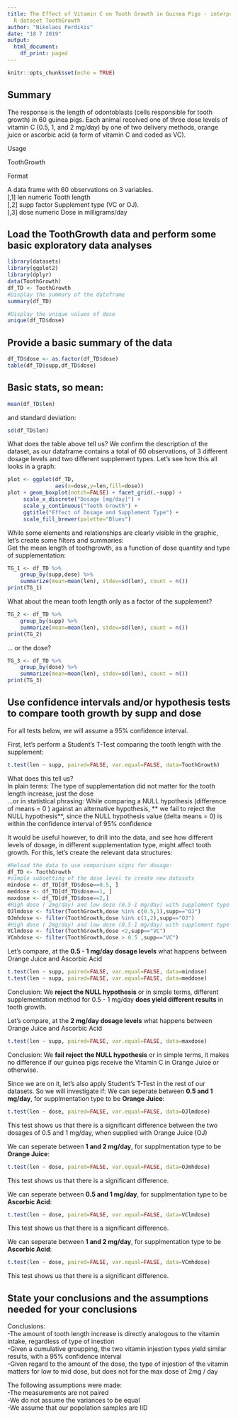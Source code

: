 ```yaml
---
title: The Effect of Vitamin C on Tooth Growth in Guinea Pigs - interpretation of
  R dataset ToothGrowth
author: "Nikolaos Perdikis"
date: "18 7 2019"
output:
  html_document:
    df_print: paged
---
```


```r
knitr::opts_chunk$set(echo = TRUE)
```
## Summary  
The response is the length of odontoblasts (cells responsible for tooth growth) in 60 guinea pigs. Each animal received one of three dose levels of vitamin C (0.5, 1, and 2 mg/day) by one of two delivery methods, orange juice or ascorbic acid (a form of vitamin C and coded as VC). 

Usage

ToothGrowth

Format

A data frame with 60 observations on 3 variables.  
[,1] 	len 	numeric 	Tooth length  
[,2] 	supp 	factor 	Supplement type (VC or OJ).  
[,3] 	dose 	numeric 	Dose in milligrams/day   




## Load the ToothGrowth data and perform some basic exploratory data analyses  
```r
library(datasets)
library(ggplot2)
library(dplyr)
data(ToothGrowth)
df_TD <- ToothGrowth
#Display the summary of the dataframe
summary(df_TD)
```
```r
#Display the unique values of dose
unique(df_TD$dose)
``` 

## Provide a basic summary of the data  

```r
df_TD$dose <- as.factor(df_TD$dose)
table(df_TD$supp,df_TD$dose)
```
## Basic stats, so mean:
```r

mean(df_TD$len)

```
and standard deviation:
```r
sd(df_TD$len)
```

What does the table above tell us? We confirm the description of the dataset, as our dataframe contains a total of 60 observations, of 3 different dosage levels and two different supplement types. Let's see how this all looks in a graph:

```r
plot <- ggplot(df_TD, 
               aes(x=dose,y=len,fill=dose))
plot + geom_boxplot(notch=FALSE) + facet_grid(.~supp) +
     scale_x_discrete("Dosage [mg/day]") +   
     scale_y_continuous("Teeth Growth") +  
     ggtitle("Effect of Dosage and Supplement Type") +
     scale_fill_brewer(palette="Blues")

```
While some elements and relationships are clearly visible in the graphic, let's create some filters and summaries:   
Get the mean length of toothgrowth, as a function of dose quantity and type of supplementation:
```r
TG_1 <- df_TD %>% 
    group_by(supp,dose) %>%
    summarize(mean=mean(len), stdev=sd(len), count = n())
print(TG_1)

```
What about the mean tooth length only as a factor of the supplement?
```r
TG_2 <- df_TD %>% 
    group_by(supp) %>%
    summarize(mean=mean(len), stdev=sd(len), count = n())
print(TG_2)

```
... or the dose?
```r
TG_3 <- df_TD %>% 
    group_by(dose) %>%
    summarize(mean=mean(len), stdev=sd(len), count = n())
print(TG_3)

```

## Use confidence intervals and/or hypothesis tests to compare tooth growth by supp and dose  

For all tests below, we will assume a 95% confidence interval.

First, let's perform a Student's T-Test comparing the tooth length with the supplement:

```r
t.test(len ~ supp, paired=FALSE, var.equal=FALSE, data=ToothGrowth)
```
What does this tell us?  
In plain terms: The type of supplementation did not matter for the tooth length increase, just the dose  
...or in statistical phrasing: While comparing a NULL hypothesis (difference of means = 0 ) against an alternative hypothesis, ** we fail to reject the NULL hypothesis**, since the NULL hypothesis value (delta means = 0) is within the confidence interval of 95% confidence

It would be useful however, to drill into the data, and see how different levels of dosage, in different supplementation type, might affect tooth growth. For this, let's create the relevant data structures:

```r
#Reload the data to use comparison signs for dosage:
df_TD <- ToothGrowth
#simple subsetting of the dose level to create new datasets
mindose <- df_TD[df_TD$dose==0.5, ]
meddose <- df_TD[df_TD$dose==1, ]
maxdose <- df_TD[df_TD$dose==2,]
#High dose ( 2mg/day) and low dose (0.5-1 mg/day) with supplement type OJ: Orange Juice
OJlmdose <- filter(ToothGrowth,dose %in% c(0.5,1),supp=="OJ")
OJmhdose <- filter(ToothGrowth,dose %in% c(1,2),supp=="OJ")
#High dose ( 2mg/day) and low dose (0.5-1 mg/day) with supplement type VC: Ascorbic Acid
VClmdose <- filter(ToothGrowth,dose <2,supp=="VC")
VCmhdose <- filter(ToothGrowth,dose > 0.5 ,supp=="VC")
```

Let's compare, at the **0.5 - 1  mg/day dosage levels** what happens between Orange Juice and Ascorbic Acid
```r
t.test(len ~ supp, paired=FALSE, var.equal=FALSE, data=mindose)
t.test(len ~ supp, paired=FALSE, var.equal=FALSE, data=meddose)
```
Conclusion: We **reject the NULL hypothesis** or in simple terms, different supplementation method for 0.5 - 1 mg/day **does yield different results** in tooth growth.

Let's compare, at the **2  mg/day dosage levels** what happens between Orange Juice and Ascorbic Acid
```r
t.test(len ~ supp, paired=FALSE, var.equal=FALSE, data=maxdose)
```
Conclusion: We **fail reject the NULL hypothesis** or in simple terms, it makes no difference if our guinea pigs receive the Vitamin C in Orange Juice or otherwise.

Since we are on it, let's also apply Student's T-Test in the rest of our datasets. So we will investigate if:
We can seperate between **0.5 and 1 mg/day**, for supplmentation type to be **Orange Juice**:
```r
t.test(len ~ dose, paired=FALSE, var.equal=FALSE, data=OJlmdose)
```
This test shows us that there is a significant difference between the two dosages of 0.5 and 1 mg/day, when supplied with Orange Juice (OJ)

We can seperate between **1 and 2 mg/day**, for supplmentation type to be **Orange Juice**:
```r
t.test(len ~ dose, paired=FALSE, var.equal=FALSE, data=OJmhdose)
```
This test shows us that there is a significant difference.

We can seperate between **0.5 and 1 mg/day**, for supplmentation type to be **Ascorbic Acid**:
```r
t.test(len ~ dose, paired=FALSE, var.equal=FALSE, data=VClmdose)
```
This test shows us that there is a significant difference.

We can seperate between **1 and 2 mg/day**, for supplmentation type to be **Ascorbic Acid**:

```r
t.test(len ~ dose, paired=FALSE, var.equal=FALSE, data=VCmhdose)
```
This test shows us that there is a significant difference.

## State your conclusions and the assumptions needed for your conclusions
Conclusions:  
-The amount of tooth length increase is directly analogous to the vitamin intake, regardless of type of inestion  
-Given a cumulative groupping, the two vitamin injestion types yield similar results, with a 95% confidence interval  
-Given regard to the amount of the dose, the type of injestion of the vitamin matters for low to mid dose, but does not for the max dose of 2mg / day
  
The following assumptions were made:  
-The measurements are not paired  
-We do not assume the variances to be equal  
-We assume that our popolation samples are IID  